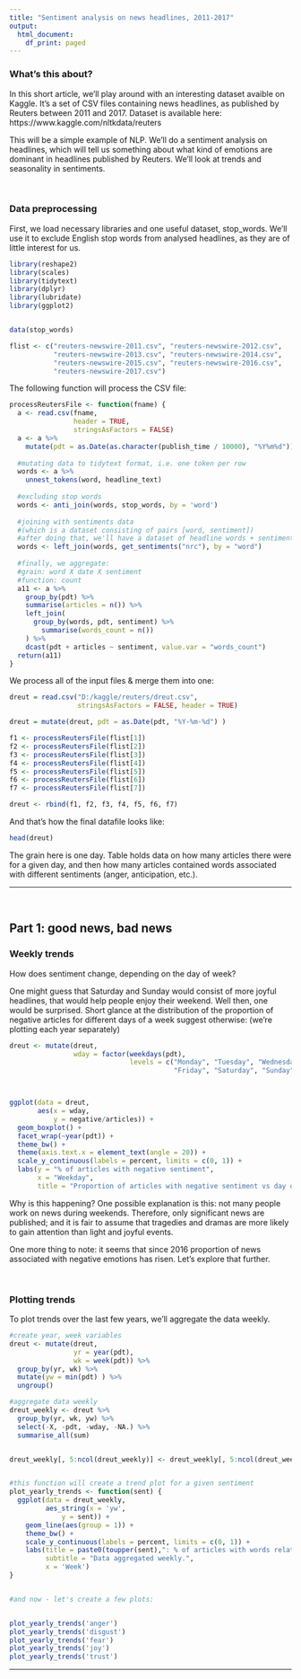 ---
title: "Sentiment analysis on news headlines, 2011-2017"
output:
  html_document:
    df_print: paged
---


<h3> What's this about? </h3>

In this short article, we'll play around with an interesting dataset avaible on Kaggle. It's a set of CSV files containing news headlines, as published by Reuters between 2011 and 2017. Dataset is available here: https://www.kaggle.com/nltkdata/reuters


This will be a simple example of NLP. We'll do a sentiment analysis on headlines, which will tell us something about what kind of emotions are dominant in headlines published by Reuters. We'll look at trends and seasonality in sentiments.

<br>
<h3> Data preprocessing </h3>

First, we load necessary libraries and one useful dataset, stop_words. We'll use it to exclude English stop words from analysed headlines, as they are of little interest for us.

```{r, message = FALSE, warning = FALSE}

library(reshape2)
library(scales)
library(tidytext)
library(dplyr)
library(lubridate)
library(ggplot2)


data(stop_words)

flist <- c("reuters-newswire-2011.csv", "reuters-newswire-2012.csv",
           "reuters-newswire-2013.csv", "reuters-newswire-2014.csv",
           "reuters-newswire-2015.csv", "reuters-newswire-2016.csv",
           "reuters-newswire-2017.csv")

```


The following function will process the CSV file:

```{r, message = FALSE, warning = FALSE}

processReutersFile <- function(fname) {
  a <- read.csv(fname,
                header = TRUE,
                stringsAsFactors = FALSE)
  a <- a %>%
    mutate(pdt = as.Date(as.character(publish_time / 10000), "%Y%m%d"))
  
  #mutating data to tidytext format, i.e. one token per row
  words <- a %>% 
    unnest_tokens(word, headline_text) 
  
  #excluding stop words
  words <- anti_join(words, stop_words, by = 'word')
  
  #joining with sentiments data 
  #(which is a dataset consisting of pairs [word, sentiment])
  #after doing that, we'll have a dataset of headline words + sentiments
  words <- left_join(words, get_sentiments("nrc"), by = "word")
  
  #finally, we aggregate:
  #grain: word X date X sentiment
  #function: count
  a11 <- a %>%
    group_by(pdt) %>%
    summarise(articles = n()) %>%
    left_join(
      group_by(words, pdt, sentiment) %>%
        summarise(words_count = n())
    ) %>%
    dcast(pdt + articles ~ sentiment, value.var = "words_count")
  return(a11)
}

```

We process all of the input files & merge them into one:

```{r, echo = FALSE}
dreut = read.csv("D:/kaggle/reuters/dreut.csv", 
                 stringsAsFactors = FALSE, header = TRUE)

dreut = mutate(dreut, pdt = as.Date(pdt, "%Y-%m-%d") )
```

```{r, warning = FALSE, eval = FALSE}
f1 <- processReutersFile(flist[1])
f2 <- processReutersFile(flist[2])
f3 <- processReutersFile(flist[3])
f4 <- processReutersFile(flist[4])
f5 <- processReutersFile(flist[5])
f6 <- processReutersFile(flist[6])
f7 <- processReutersFile(flist[7])

dreut <- rbind(f1, f2, f3, f4, f5, f6, f7)
```


And that's how the final datafile looks like:
```{r}
head(dreut)
```

The grain here is one day. Table holds data on how many articles there were for a given day, and then how many articles contained words associated with different sentiments (anger, anticipation, etc.).


<hr>
<br>
<h2> Part 1: good news, bad news </h2>

<h3> Weekly trends </h3>

How does sentiment change, depending on the day of week?

One might guess that Saturday and Sunday would consist of more joyful headlines, that would help people enjoy their weekend. Well then, one would be surprised. Short glance at the distribution of the proportion of negative articles for different days of a week suggest otherwise: (we're plotting each year separately)

```{r, message = FALSE, warning = FALSE, fig.align = 'center', fig.width = 10, fig.height = 8}

dreut <- mutate(dreut,
                wday = factor(weekdays(pdt),
                              levels = c("Monday", "Tuesday", "Wednesday", "Thursday", 
                                         "Friday", "Saturday", "Sunday")))



ggplot(data = dreut,
       aes(x = wday,
           y = negative/articles)) +
  geom_boxplot() +
  facet_wrap(~year(pdt)) +
  theme_bw() +
  theme(axis.text.x = element_text(angle = 20)) +
  scale_y_continuous(labels = percent, limits = c(0, 1)) +
  labs(y = "% of articles with negative sentiment",
       x = "Weekday",
       title = "Proportion of articles with negative sentiment vs day of week")


```

Why is this happening? One possible explanation is this: not many people work on news during weekends. Therefore, only significant news are published; and it is fair to assume that tragedies and dramas are more likely to gain attention than light and joyful events. 

One more thing to note: it seems that since 2016 proportion of news associated with negative emotions has risen. Let's explore that further.

<br>
<h3> Plotting trends </h3>

To plot trends over the last few years, we'll aggregate the data weekly.

```{r, message = FALSE, warning = FALSE, fig.align = 'center', fig.width = 8, fig.height = 6}

#create year, week variables
dreut <- mutate(dreut,
                yr = year(pdt),
                wk = week(pdt)) %>%
  group_by(yr, wk) %>%
  mutate(yw = min(pdt) ) %>%
  ungroup()

#aggregate data weekly
dreut_weekly <- dreut %>%
  group_by(yr, wk, yw) %>%
  select(-X, -pdt, -wday, -NA.) %>%
  summarise_all(sum) 


dreut_weekly[, 5:ncol(dreut_weekly)] <- dreut_weekly[, 5:ncol(dreut_weekly)] / dreut_weekly$articles


#this function will create a trend plot for a given sentiment
plot_yearly_trends <- function(sent) {
  ggplot(data = dreut_weekly,
         aes_string(x = 'yw',
             y = sent)) +
    geom_line(aes(group = 1)) +
    theme_bw() +
    scale_y_continuous(labels = percent, limits = c(0, 1)) +
    labs(title = paste0(toupper(sent),": % of articles with words related to sentiment, 2011 - 2017."),
         subtitle = "Data aggregated weekly.",
         x = 'Week')
}


#and now - let's create a few plots:


plot_yearly_trends('anger')
plot_yearly_trends('disgust')
plot_yearly_trends('fear')
plot_yearly_trends('joy')
plot_yearly_trends('trust')
```

<hr>